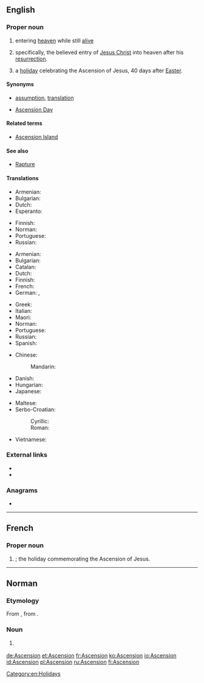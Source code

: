 {{also|ascension|ascensión|Ascensión}}
==English==

===Proper noun===
{{en-proper noun}}

# {{label|en|religion}} entering [[heaven]] while still [[alive]]
# {{label|en|Christianity}} specifically, the believed entry of [[Jesus Christ]] into heaven after his [[resurrection]].
# {{label|en|Christianity}} a [[holiday]] celebrating the Ascension of Jesus, 40 days after [[Easter]].

====Synonyms====
* {{sense|entering heaven}} [[assumption]], [[translation]]
* {{sense|holiday}} [[Ascension Day]]

====Related terms====
* [[Ascension Island]]

====See also====
* [[Rapture]]

====Translations====
{{trans-top|entering heaven alive}}
* Armenian: {{t+|hy|համբարձում}}
* Bulgarian: {{t+|bg|възнесение|n}}
* Dutch: {{t|nl|hemelvaart|m|f}}
* Esperanto: {{t|eo|ĉieliro}}
{{trans-mid}}
* Finnish: {{t|fi|taivaaseenastuminen}}
* Norman: {{t|nrf|Ascension|f}} {{qualifier|Jersey}}
* Portuguese: {{t|pt|Ascensão|f}}
* Russian: {{t+|ru|вознесе́ние|n}}
{{trans-bottom}}

{{trans-top|Jesus' rise to heaven}}
* Armenian: {{t+|hy|համբարձում}}
* Bulgarian: {{t+|bg|възнесение|n}}
* Catalan: {{t|ca|Ascensió|f}}
* Dutch: {{t+|nl|Hemelvaart|m|f}}
* Finnish: {{t|fi|taivaaseenastuminen}}
* French: {{t+|fr|Ascension|f}}
* German: {{t+|de|Himmelfahrt|f}}, {{t+|de|Christi Himmelfahrt}}
{{trans-mid}}
* Greek: {{t|el|Ανάληψη|f}}
* Italian: {{t+|it|Ascensione|f}}
* Maori: {{t|mi|Kakenga}}
* Norman: {{t|nrf|Ascension|f}} {{qualifier|Jersey}}
* Portuguese: {{t|pt|Ascensão|f}}
* Russian: {{t+|ru|вознесе́ние|n}}
* Spanish: {{t+|es|Ascensión|f}}
{{trans-bottom}}

{{trans-see|holiday celebrating Ascension of Jesus|Ascension Day}}

{{checktrans-top}}
* Chinese:
*: Mandarin: {{t+check|cmn|升天|tr=shēngtiān|sc=Hani}}
* Danish: {{t-check|da|himmelfart|c}}
* Hungarian: {{t+check|hu|mennybemenetel}}
* Japanese: {{t-check|ja|昇天|f|tr=[[しょうてん]], [[shōten]]|sc=Jpan}}
{{trans-mid}}
* Maltese: {{t-check|mt|Lapsi}}
* Serbo-Croatian:
*: Cyrillic: {{t-check|sh|Вазнесењ|n|sc=Cyrl}}
*: Roman: {{t-check|sh|Vaznesenj|n}}
* Vietnamese: {{t-check|vi|Thăng thiên}}
{{trans-bottom}}

===External links===
* {{pedialite|Ascension of Jesus}}
* {{pedialite|Entering heaven alive}}

===Anagrams===
* {{l|en|canonises}}

{{catlangcode|en|Religion}}

----

==French==

===Proper noun===
{{fr-proper noun}}

# {{lb|fr|Christianity}} {{l|en|Ascension}}; the holiday commemorating the Ascension of Jesus.

----

==Norman==

===Etymology===
From {{m|nrf|ascension}}, from {{etyl|la|nrf}} {{m|la|ascensio|ascēnsiō, ascēnsiōnem}}.

===Noun===
{{nrf-proper noun|f}}

# {{lb|nrf|Jersey|Christianity}} {{l|en|Ascension}}

[[Category:en:Holidays]]

[[de:Ascension]]
[[et:Ascension]]
[[fr:Ascension]]
[[ko:Ascension]]
[[io:Ascension]]
[[id:Ascension]]
[[pl:Ascension]]
[[ru:Ascension]]
[[fi:Ascension]]